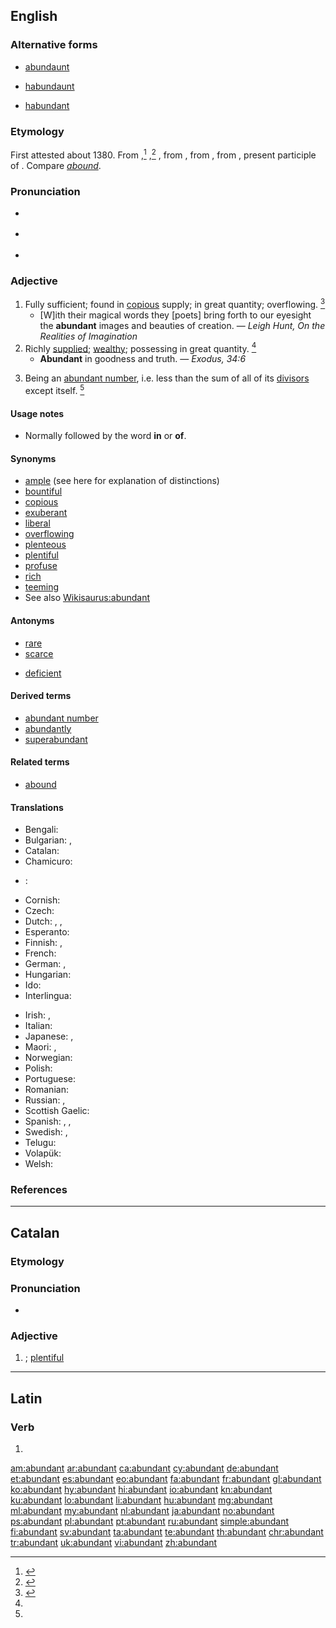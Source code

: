 ==English==

===Alternative forms===
* {{qualifier|obsolete}} [[abundaunt]] 
* {{qualifier|obsolete}} [[habundaunt]]
* {{qualifier|obsolete}} [[habundant]]

===Etymology===
First attested about 1380. From {{etyl|enm|en}} {{term|abundaunt|lang=enm}},<ref name=AHD>{{R:American Heritage 1971|page=6}}</ref> {{term|habundaunt|lang=enm}},<ref name=WI3>{{R:MW3 1976|page=8}}</ref> {{term|aboundant|lang=enm}}, from {{etyl|xno|en}} {{term|abundant|lang=fro}}, from {{etyl|fro|en}} {{term|abondant|lang=fro}}, from {{etyl|la|en}} {{m|la|abundāns}}, present participle of {{term|abundo||to overflow, to abound|lang=la}}. Compare ''[[abound]]''.

===Pronunciation===
* {{a|RP}} {{IPA|/əˈbʌn.dn̩t/}}
* {{a|US}} {{IPA|/əˈbʌn.dn̩t/|/əˈbn̩.dn̩t/}}
* {{audio|en-us-abundant.ogg|Audio (US)|lang=en}}

===Adjective===
{{en-adj}}

# Fully sufficient; found in [[copious]] supply; in great quantity; overflowing. {{defdate|First attested around 1350 to 1470.}}<ref name=SOED>{{R:SOED5|page=10}}</ref>
#* [W]ith their magical words they [poets] bring forth to our eyesight the '''abundant''' images and beauties of creation. — ''Leigh Hunt, On the Realities of Imagination''
# Richly [[supplied]]; [[wealthy]]; possessing in great quantity. {{defdate|First attested around 1350 to 1470.}}<ref name=SOED/>
#* '''Abundant''' in goodness and truth. — ''Exodus, 34:6''
# {{context|mathematics|lang=en}} Being an [[abundant number]], i.e. less than the sum of all of its [[divisor]]s except itself. {{defdate|First attested in the mid 16<sup>th</sup> century.}}<ref name=SOED/>

====Usage notes====
* {{sense|richly supplied}} Normally followed by the word '''in''' or {{qualifier|obsolete}} '''of'''.

====Synonyms====
* [[ample]] (see here for explanation of distinctions)
* [[bountiful]]
* [[copious]]
* [[exuberant]]
* [[liberal]]
* [[overflowing]]
* [[plenteous]]
* [[plentiful]]
* [[profuse]]
* [[rich]]
* [[teeming]]
* See also [[Wikisaurus:abundant]]

====Antonyms====
* [[rare]]
* [[scarce]]
* {{qualifier|math}} [[deficient]]

====Derived terms====
* [[abundant number]]
* [[abundantly]]
* [[superabundant]]

====Related terms====
* [[abound]]

====Translations====
{{trans-top|fully sufficient; plentiful}}
* Bengali: {{t|bn|বহুল|sc=Beng}}
* Bulgarian: {{t+|bg|обилен}}, {{t+|bg|изобилен}}
* Catalan: {{t+|ca|abundant}}
* Chamicuro: {{t|ccc|icheeki}}
* {{ttbc|cmn}}: {{t+|cmn|丰富|tr=[[fēngfù]]|sc=Hani}}
* Cornish: {{t|kw|pals}}
* Czech: {{t|cs|hojný|m}}
* Dutch: {{t+|nl|overvloedig}}, {{t|nl|rijkelijk voorhanden}}, {{t+|nl|abondant}}
* Esperanto: {{t+|eo|abunda}}
* Finnish: {{t+|fi|runsas}}, {{t+|fi|yltäkylläinen}}
* French: {{t+|fr|abondant}}
* German: {{t+|de|reichlich}}, {{t+|de|wohlhabend}}
* Hungarian: {{t+|hu|bőséges}}
* Ido: {{t+|io|abundanta}}
* Interlingua: {{t|ia|abundante}}
{{trans-mid}}
* Irish: {{t|ga|líonmhar}}, {{t|ga|raidhsiúil}}
* Italian: {{t+|it|abbondante}}
* Japanese: {{t|ja|豊か|tr=yutaka}}, {{t+|ja|多い|alt=量の多い|tr=ryō no ōi}}
* Maori: {{t|mi|ranea}}, {{t|mi|makuru}}
* Norwegian: {{t|no|rikelig}}
* Polish: {{t+|pl|obfity|m}}
* Portuguese: {{t+|pt|abundante}}
* Romanian: {{t+|ro|abundent}}
* Russian: {{t+|ru|оби́льный|tr=obilʹnyj}}, {{t+|ru|изоби́лующий|tr=izobílujuščij}}
* Scottish Gaelic: {{t|gd|pailt}}
* Spanish: {{t+|es|abundante}}, {{t+|es|copioso}}, {{t+|es|cuantioso}}
* Swedish: {{t+|sv|riklig}}, {{t+|sv|ymnig}}
* Telugu: {{t+|te|మిక్కిలి|tr=mikkili|sc=Telu}}
* Volapük: {{t+|vo|bundanik}}
* Welsh: {{t+|cy|helaeth}}
{{trans-bottom}}

===References===
<references/>

----

==Catalan==

===Etymology===
{{etyl|la|ca}} {{term|abudans|lang=la}}

===Pronunciation===
* {{rhymes|ant|lang=ca}}

===Adjective===
{{ca-adj|mf}}

# {{l/en|abundant}}; [[plentiful]]

----

==Latin==

===Verb===
{{la-verb-form|abundant}}

# {{conjugation of|abundō||3|p|pres|act|ind|lang=la}}

[[am:abundant]]
[[ar:abundant]]
[[ca:abundant]]
[[cy:abundant]]
[[de:abundant]]
[[et:abundant]]
[[es:abundant]]
[[eo:abundant]]
[[fa:abundant]]
[[fr:abundant]]
[[gl:abundant]]
[[ko:abundant]]
[[hy:abundant]]
[[hi:abundant]]
[[io:abundant]]
[[kn:abundant]]
[[ku:abundant]]
[[lo:abundant]]
[[li:abundant]]
[[hu:abundant]]
[[mg:abundant]]
[[ml:abundant]]
[[my:abundant]]
[[nl:abundant]]
[[ja:abundant]]
[[no:abundant]]
[[ps:abundant]]
[[pl:abundant]]
[[pt:abundant]]
[[ru:abundant]]
[[simple:abundant]]
[[fi:abundant]]
[[sv:abundant]]
[[ta:abundant]]
[[te:abundant]]
[[th:abundant]]
[[chr:abundant]]
[[tr:abundant]]
[[uk:abundant]]
[[vi:abundant]]
[[zh:abundant]]